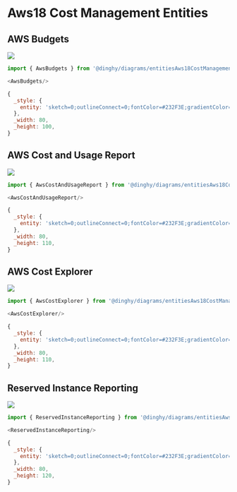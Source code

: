 
# Aws18 Cost Management Entities


## AWS Budgets

<Tabs>
  <TabItem value="Preview">

![](./aws-budgets.png#drawio)

  </TabItem>
  <TabItem value="Usage">
    
```js
import { AwsBudgets } from '@dinghy/diagrams/entitiesAws18CostManagement'

<AwsBudgets/>
```

  </TabItem>
  <TabItem value="Definition">
    
```js
{
  _style: {
    entity: 'sketch=0;outlineConnect=0;fontColor=#232F3E;gradientColor=none;strokeColor=#ffffff;fillColor=#232F3E;dashed=0;verticalLabelPosition=middle;verticalAlign=bottom;align=center;html=1;whiteSpace=wrap;fontSize=10;fontStyle=1;spacing=3;shape=mxgraph.aws4.productIcon;prIcon=mxgraph.aws4.budgets;',
  },
  _width: 80,
  _height: 100,
}
```

  </TabItem>
</Tabs>


## AWS Cost and Usage Report

<Tabs>
  <TabItem value="Preview">

![](./aws-cost-and-usage-report.png#drawio)

  </TabItem>
  <TabItem value="Usage">
    
```js
import { AwsCostAndUsageReport } from '@dinghy/diagrams/entitiesAws18CostManagement'

<AwsCostAndUsageReport/>
```

  </TabItem>
  <TabItem value="Definition">
    
```js
{
  _style: {
    entity: 'sketch=0;outlineConnect=0;fontColor=#232F3E;gradientColor=none;strokeColor=#ffffff;fillColor=#232F3E;dashed=0;verticalLabelPosition=middle;verticalAlign=bottom;align=center;html=1;whiteSpace=wrap;fontSize=10;fontStyle=1;spacing=3;shape=mxgraph.aws4.productIcon;prIcon=mxgraph.aws4.cost_and_usage_report;',
  },
  _width: 80,
  _height: 110,
}
```

  </TabItem>
</Tabs>


## AWS Cost Explorer

<Tabs>
  <TabItem value="Preview">

![](./aws-cost-explorer.png#drawio)

  </TabItem>
  <TabItem value="Usage">
    
```js
import { AwsCostExplorer } from '@dinghy/diagrams/entitiesAws18CostManagement'

<AwsCostExplorer/>
```

  </TabItem>
  <TabItem value="Definition">
    
```js
{
  _style: {
    entity: 'sketch=0;outlineConnect=0;fontColor=#232F3E;gradientColor=none;strokeColor=#ffffff;fillColor=#232F3E;dashed=0;verticalLabelPosition=middle;verticalAlign=bottom;align=center;html=1;whiteSpace=wrap;fontSize=10;fontStyle=1;spacing=3;shape=mxgraph.aws4.productIcon;prIcon=mxgraph.aws4.cost_explorer;',
  },
  _width: 80,
  _height: 110,
}
```

  </TabItem>
</Tabs>


## Reserved Instance Reporting

<Tabs>
  <TabItem value="Preview">

![](./reserved-instance-reporting.png#drawio)

  </TabItem>
  <TabItem value="Usage">
    
```js
import { ReservedInstanceReporting } from '@dinghy/diagrams/entitiesAws18CostManagement'

<ReservedInstanceReporting/>
```

  </TabItem>
  <TabItem value="Definition">
    
```js
{
  _style: {
    entity: 'sketch=0;outlineConnect=0;fontColor=#232F3E;gradientColor=none;strokeColor=#ffffff;fillColor=#232F3E;dashed=0;verticalLabelPosition=middle;verticalAlign=bottom;align=center;html=1;whiteSpace=wrap;fontSize=10;fontStyle=1;spacing=3;shape=mxgraph.aws4.productIcon;prIcon=mxgraph.aws4.reserved_instance_reporting;',
  },
  _width: 80,
  _height: 120,
}
```

  </TabItem>
</Tabs>

